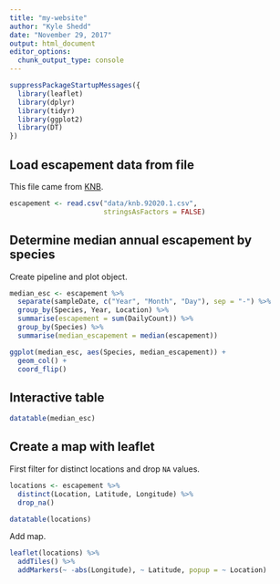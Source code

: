 ```yaml
---
title: "my-website"
author: "Kyle Shedd"
date: "November 29, 2017"
output: html_document
editor_options: 
  chunk_output_type: console
---
```


```r
suppressPackageStartupMessages({
  library(leaflet)
  library(dplyr)
  library(tidyr)
  library(ggplot2)
  library(DT)
})
```

## Load escapement data from file
This file came from [KNB](https://knb.ecoinformatics.org/knb/d1/mn/v2/object/knb.92020.1).
```r
escapement <- read.csv("data/knb.92020.1.csv", 
                       stringsAsFactors = FALSE)
```

## Determine median annual escapement by species
Create pipeline and plot object.
```r
median_esc <- escapement %>% 
  separate(sampleDate, c("Year", "Month", "Day"), sep = "-") %>% 
  group_by(Species, Year, Location) %>% 
  summarise(escapement = sum(DailyCount)) %>% 
  group_by(Species) %>% 
  summarise(median_escapement = median(escapement))

ggplot(median_esc, aes(Species, median_escapement)) +
  geom_col() +
  coord_flip()
```

## Interactive table
```r
datatable(median_esc)
```

## Create a map with leaflet
First filter for distinct locations and drop `NA` values.
```r
locations <- escapement %>% 
  distinct(Location, Latitude, Longitude) %>% 
  drop_na()

datatable(locations)
```

Add map.
```r
leaflet(locations) %>% 
  addTiles() %>% 
  addMarkers(~ -abs(Longitude), ~ Latitude, popup = ~ Location)
```
